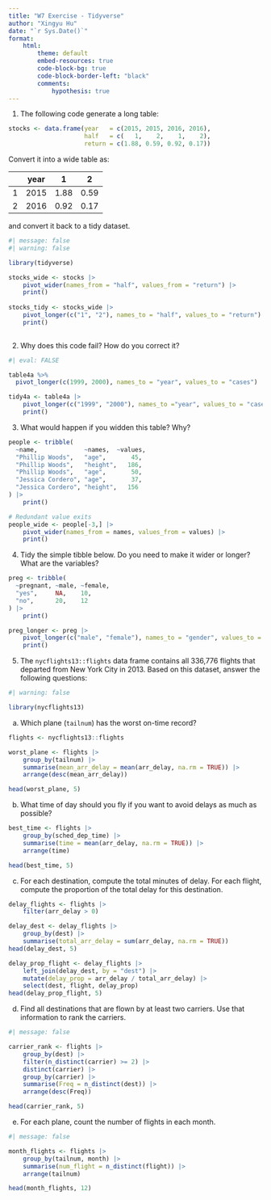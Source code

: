 ```yaml
---
title: "W7 Exercise - Tidyverse"
author: "Xingyu Hu"
date: "`r Sys.Date()`"
format: 
    html:
        theme: default
        embed-resources: true
        code-block-bg: true
        code-block-border-left: "black"
        comments: 
            hypothesis: true
---
```


1. The following code generate a long table:

```r
stocks <- data.frame(year   = c(2015, 2015, 2016, 2016),
                     half   = c(   1,    2,    1,    2),
                     return = c(1.88, 0.59, 0.92, 0.17))
```

Convert it into a wide table as:

||year|1|2|
|:-:|:-:|:-:|:-:|
|1|2015|1.88|0.59|
|2|2016|0.92|0.17|

and convert it back to a tidy dataset.

```r
#| message: false
#| warning: false

library(tidyverse)
```


```r
stocks_wide <- stocks |> 
    pivot_wider(names_from = "half", values_from = "return") |>
    print()
    
stocks_tidy <- stocks_wide |> 
    pivot_longer(c("1", "2"), names_to = "half", values_to = "return") |>
    print()
    
```

2. Why does this code fail? How do you correct it?

```r
#| eval: FALSE

table4a %>% 
  pivot_longer(c(1999, 2000), names_to = "year", values_to = "cases")
```

```r
tidy4a <- table4a |> 
    pivot_longer(c("1999", "2000"), names_to ="year", values_to = "cases") |> 
    print()
```


3. What would happen if you widden this table? Why?

```R
people <- tribble(
  ~name,             ~names,  ~values,
  "Phillip Woods",   "age",       45,
  "Phillip Woods",   "height",   186,
  "Phillip Woods",   "age",       50,
  "Jessica Cordero", "age",       37,
  "Jessica Cordero", "height",   156
) |> 
    print()
```

```r
# Redundant value exits
people_wide <- people[-3,] |> 
    pivot_wider(names_from = names, values_from = values) |> 
    print()
```

4. Tidy the simple tibble below. Do you need to make it wider or longer? What are the variables?

```r
preg <- tribble(
  ~pregnant, ~male, ~female,
  "yes",     NA,    10,
  "no",      20,    12
) |> 
    print()
```

```r
preg_longer <- preg |> 
    pivot_longer(c("male", "female"), names_to = "gender", values_to = "count") |> 
    print()
```

5. The `nycflights13::flights` data frame contains all 336,776 flights that departed from New York City in 2013. Based on this dataset, answer the following questions:

```r
#| warning: false

library(nycflights13)
```


a) Which plane (`tailnum`) has the worst on-time record?

```r
flights <- nycflights13::flights

worst_plane <- flights |> 
    group_by(tailnum) |> 
    summarise(mean_arr_delay = mean(arr_delay, na.rm = TRUE)) |> 
    arrange(desc(mean_arr_delay))

head(worst_plane, 5)
```

b) What time of day should you fly if you want to avoid delays as much as possible?

```r
best_time <- flights |> 
    group_by(sched_dep_time) |> 
    summarise(time = mean(arr_delay, na.rm = TRUE)) |> 
    arrange(time)

head(best_time, 5)
```

c) For each destination, compute the total minutes of delay. For each flight, compute the proportion of the total delay for this destination.

```r
delay_flights <- flights |> 
    filter(arr_delay > 0)

delay_dest <- delay_flights |> 
    group_by(dest) |> 
    summarise(total_arr_delay = sum(arr_delay, na.rm = TRUE))
head(delay_dest, 5)

delay_prop_flight <- delay_flights |> 
    left_join(delay_dest, by = "dest") |> 
    mutate(delay_prop = arr_delay / total_arr_delay) |> 
    select(dest, flight, delay_prop)
head(delay_prop_flight, 5)
```

d) Find all destinations that are flown by at least two carriers. Use that information to rank the carriers.

```r
#| message: false

carrier_rank <- flights |> 
    group_by(dest) |>
    filter(n_distinct(carrier) >= 2) |>
    distinct(carrier) |> 
    group_by(carrier) |> 
	summarise(Freq = n_distinct(dest)) |> 
	arrange(desc(Freq))

head(carrier_rank, 5)
```

e) For each plane, count the number of flights in each month.

```r
#| message: false

month_flights <- flights |>
    group_by(tailnum, month) |> 
    summarise(num_flight = n_distinct(flight)) |> 
    arrange(tailnum)

head(month_flights, 12)
```